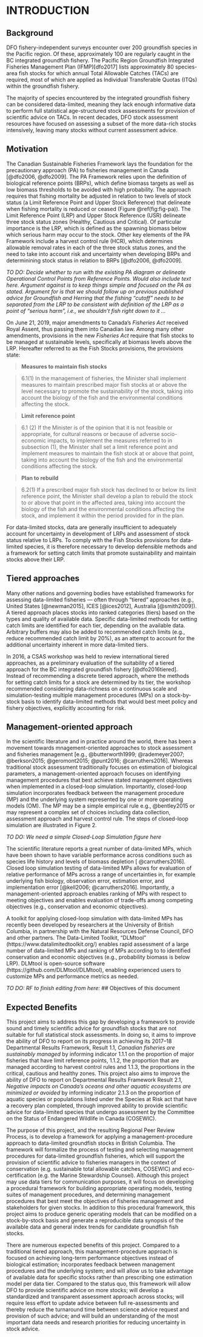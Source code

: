 # INTRODUCTION

## Background
DFO fishery-independent surveys encounter over 200 groundfish species in the Pacific region. Of these, approximately 100 are regularly caught in the BC integrated groundfish fishery. The Pacific Region Groundfish Integrated Fisheries Management Plan (IFMP)[dfo2017] lists approximately 80 species-area fish stocks for which annual Total Allowable Catches (TACs) are required, most of which are applied as Individual Transferable Quotas (ITQs) within the groundfish fishery. 

The majority of species encountered by the integrated groundfish fishery can be considered data-limited, meaning they lack enough informative data to perform full statistical age-structured stock assessments for provision of scientific advice on TACs. In recent decades, DFO stock assessment resources have focused on assessing a subset of the more data-rich stocks intensively, leaving many stocks without current assessment advice.

## Motivation
The Canadian Sustainable Fisheries Framework lays the foundation for the precautionary approach (PA) to fisheries management in Canada [@dfo2006, @dfo2009]. The PA Framework relies upon the definition
of biological reference points (BRPs), which define biomass targets as well as low biomass thresholds to be avoided with high probability. The approach requires that fishing mortality be adjusted in relation to two levels of stock status (a Limit Reference Point and Upper Stock Reference) that delineate when fishing mortality is reduced or ceased (Figure \@ref(fig:fig-pa)). The Limit Reference Point (LRP) and Upper Stock Reference (USR) delineate three stock status zones (Healthy, Cautious and Critical). Of particular importance is the LRP, which is defined as the spawning biomass below which serious harm may occur to the stock. Other key elements of the PA Framework include a harvest control rule (HCR), which determines allowable removal rates in each of the three stock status zones, and the need to take into account risk and uncertainty when developing BRPs and determinining stock status in relation to BRPs [@dfo2006, @dfo2009].


*TO DO: Decide whether to run with the existing PA diagram or delineate Operational Control Points from Reference Points. Would also include text here. Argument against is to keep things simple and focused on the PA as stated. Argument for is that we should follow up on previous published advice for Groundfish and Herring that the fishing "cutoff" needs to be separated from the LRP to be consistent with definition of the LRP as a point of "serious harm", i.e., we shouldn't fish right down to it ... *


On June 21, 2019, major amendments to Canada's *Fisheries Act* received Royal Assent, thus passing them into Canadian law. Among many other amendments, provisions in the new *Fisheries Act* require that fish stocks to be managed at sustainable levels, specifically at biomass levels above the LRP. Hereafter referred to as the Fish Stocks provisions, the provisions state:


> **Measures to maintain fish stocks**

> 6.1(1) In the management of fisheries, the Minister shall implement measures to maintain prescribed major fish stocks at or above the level necessary to promote the sustainability of the stock, taking into account the biology of the fish and the environmental conditions affecting the stock.

> **Limit reference point**

> 6.1 (2) If the Minister is of the opinion that it is not feasible or appropriate, for cultural reasons or because of adverse socio-economic impacts, to implement the measures referred to in subsection (1), the Minister shall set a limit reference point and implement measures to maintain the fish stock at or above that point, taking into account the biology of the fish and the environmental conditions affecting the stock.

> **Plan to rebuild**

> 6.2(1) If a prescribed major fish stock has declined to or below its limit reference point, the Minister shall develop a plan to rebuild the stock to or above that point in the affected area, taking into account the biology of the fish and the environmental conditions affecting the stock, and implement it within the period provided for in the plan.


For data-limited stocks, data are generally insufficient to adequately account for uncertainty in development of LRPs and assessment of stock status relative to LRPs. To comply with the Fish Stocks provisions for data-limited species, it is therefore necessary to develop defensible methods and a framework for setting catch limits that promote sustainability and maintain stocks above their LRP.


## Tiered approaches
Many other nations and governing bodies have established frameworks for assessing data-limited fisheries --- often through "tiered" approaches (e.g., United States [@newman2015], ICES [@ices2012], Australia [@smith2009]). A tiered approach places stocks into ranked categories (tiers) based on the
types and quality of available data. Specific data-limited methods for setting catch limits are identified for each tier, depending on the available data. Arbitrary buffers may also be added to recommended catch limits (e.g., reduce recommended catch limit by 20%), as an attempt to account for the additional uncertainty inherent in more data-limited tiers. 

In 2016, a CSAS workshop was held to review international tiered approaches, as a preliminary evaluation of the suitability of a tiered approach for the BC integrated groundfish fishery [@dfo2016tiered]. Instead of recommending a discrete tiered approach, where the methods for setting catch limits for a stock are determined by its tier, the workshop recommended considering data-richness on a continuous scale and simulation-testing multiple management procedures (MPs) on a stock-by-stock basis to identify data-limited methods that would best meet policy and fishery objectives, explicitly accounting for risk.

## Management-oriented approach
In the scientific literature and in practice around the world, there has been a movement towards mnagement-oriented approaches to stock assessment and fisheries management [e.g., @butterworth1999; @rademeyer2007; @berkson2015; @geromont2015; @punt2016; @carruthers2016]. Whereas traditional stock assessment traditionally focuses on estimation of biological parameters, a management-oriented approach  focuses on identifying management procedures that best achieve stated management objectives when implemented in a closed-loop simulation. Importantly, closed-loop simulation incorporates feedback between the management procedure (MP) and the underlying system represented by one or more operating models (OM). The MP may be a simple empirical rule e.g., @bentley2015 or may represent a complex set of choices including data collection, assessment approach and harvest control rule. The steps of closed-loop simulation are illustrated in Figure 2.

*TO DO: We need a simple Closed-Loop Simulation figure here*

The scientific literature reports a great number of data-limited MPs, which have been shown to have variable performance across conditions such as species life history and levels of biomass depletion [ @carruthers2016]. Closed loop simulation testing of data-limited MPs allows for evaluation of relative performance of MPs across a range of uncertainties in, for example underlying fish biology, observation
error, estimation error, and implementation error [@kell2006; @carruthers2016]. Importantly, a management-oriented approach enables ranking of MPs with respect to meeting objectives and enables evaluation of trade-offs among competing objectives (e.g., conservation and economic objectives).

A toolkit for applying closed-loop simulation with data-limited MPs has recently been developed by researchers at the University of British Columbia, in partnership with the Natural Resources Defense Council, DFO and other partners. The Data-Limited Toolkit, "DLMtool" (https://www.datalimitedtoolkit.org/) enables rapid assessment of a large number of data-limited MPs and ranking of MPs according to to identified conservation and economic objectives (e.g., probability biomass is below LRP). DLMtool is open-source software (https://github.com/DLMtool/DLMtool), enabling experienced users to customize MPs and performance metrics as needed.


*TO DO: RF to finish editing from here:*
## Objectives of this document


## Expected Benefits



This project aims to address this gap
by developing a framework to provide sound and timely scientific advice for
groundfish stocks that are not suitable for full statistical stock
assessments. In doing so, it aims to improve the ability of DFO to report on its
progress in achieving its 2017--18 Departmental Results Framework, Result 1.1,
*Canadian fisheries are sustainably managed* by informing indicator 1.1.1 on
the proportion of major fisheries that have limit reference points, 1.1.2, the
proportion that are managed according to harvest control rules and 1.1.3, the
proportions in the critical, cautious and healthy zones. This project also aims
to improve the ability of DFO to report on Departmental Results Framework
Result 2.1, *Negative impacts on Canada's oceans and other aquatic ecosystems
are minimized or avoided* by informing indicator 2.1.3 on the proportion of
aquatic species or populations listed under the Species at Risk act that have
a recovery plan completed, through improved ability to provide scientific
advice for data-limited species that undergo assessment by the Committee on the
Status of Endangered Wildlife in Canada (COSEWIC).





The purpose of this project, and the resulting Regional Peer Review Process, is
to develop a framework for applying a management-procedure approach to
data-limited groundfish stocks in British Columbia. The framework will
formalize the process of testing and selecting management procedures for
data-limited groundfish fisheries, which will support the provision of
scientific advice to fisheries managers in the context of conservation (e.g.
sustainable total allowable catches, COSEWIC) and eco-certification (e.g. the
Marine Stewardship Counsel). Although this project may use data tiers for
communication purposes, it will focus on developing a procedural framework for
building appropriate operating models, testing suites of management procedures,
and determining management procedures that best meet the objectives of
fisheries management and stakeholders for given stocks. In addition to this
procedural framework, this project aims to produce generic operating models
that can be modified on a stock-by-stock basis and generate a reproducible data
synopsis of the available data and general index trends for candidate
groundfish fish stocks.

There are numerous expected benefits of this project. Compared to a traditional
tiered approach, this management-procedure approach is focused on achieving
long-term performance objectives instead of biological estimation; incorporates
feedback between management procedures and the underlying system; and will
allow us to take advantage of available data for specific stocks rather than
prescribing one estimation model per data tier. Compared to the status quo,
this framework will allow DFO to provide scientific advice on more stocks; will
develop a standardized and transparent assessment approach across stocks; will
require less effort to update advice between full re-assessments and thereby
reduce the turnaround time between science advice request and provision of such
advice; and will build an understanding of the most important data needs and
research priorities for reducing uncertainty in stock advice.

